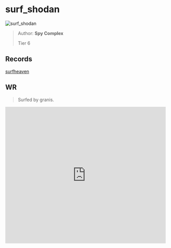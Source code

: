 
# surf_shodan

![surf_shodan](https://raw.githubusercontent.com/Sayt123/SurfMapPics/Maps-and-bonuses/csgo/surf_shodan.jpg)

> Author: **Spy Complex**
>
> Tier 6

## Records

[surfheaven](https://surfheaven.eu/map/surf_shodan)

## WR

> Surfed by granis.

<iframe
width="100%"
height="430"
src="https://www.youtube.com/embed/clCv9RXS30s"
frameborder="0"
allow="accelerometer; autoplay; clipboard-write; encrypted-media; gyroscope; picture-in-picture"
allowFullScreen
/>

```md

[Surf Timer] - granis finished in 01:16:98 (WR -00:00:98). Improving by 00:02:06
[Surf Timer] - granis beat the map record! Rank: 1/35

Previous WR holder: Caff


```
                